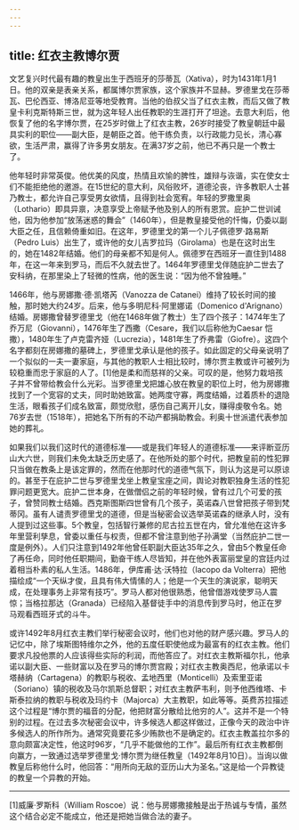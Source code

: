 ```yaml
---
---
---
```

title: 红衣主教博尔贾
---




文艺复兴时代最有趣的教皇出生于西班牙的莎蒂瓦（Xativa），时为1431年1月1日。他的双亲是表亲关系，都属博尔贾家族，这个家族并不显赫。罗德里戈在莎蒂瓦、巴伦西亚、博洛尼亚等地受教育。当他的伯叔父当了红衣主教，而后又做了教皇卡利克斯特斯三世，就为这年轻人出任教职的生涯打开了坦途。去意大利后，他恢复了他的名字博尔贾，在25岁时做上了红衣主教，26岁时接受了教皇朝廷中最具实利的职位——副大臣，是朝臣之首。他干练负责，以行政能力见长，清心寡欲，生活严肃，赢得了许多男女朋友。在满37岁之前，他已不再只是一个教士了。

他年轻时非常英俊。他优美的风度，热情且欢愉的脾性，雄辩与诙谐，实在使女士们不能拒绝他的邀游。在15世纪的意大利，风俗败坏，道德沦丧，许多教职人士甚乃教士，都允许自己享受男女欲情，且得到社会宽宥。年轻的罗撒里奥（Lothario）即具异禀，决意享受上帝赋予他及别人的所有恩赏。庇护二世训诫他，因为他参加“放荡迷惑的舞会”（1460年），但是教皇接受他的忏悔，仍委以副大臣之任，且信赖倚重如旧。在这年，罗德里戈的第一个儿子佩德罗·路易斯（Pedro Luis）出生了，或许他的女儿吉罗拉玛（Girolama）也是在这时出生的，她在1482年结婚。他们的母亲都不知是何人。佩德罗在西班牙一直住到1488年，在这一年来到罗马，而后不久就去世了。1464年罗德里戈伴随庇护二世去了安科纳，在那里染上了轻微的性病，他的医生说：“因为他不曾独睡。”

1466年，他与房娜撒·德·凯塔芮（Vanozza de Catanei）维持了较长时间的接触，那时她大约24岁。后来，他与多明尼科·阿里娜诺（Domenico d'Arignano）结婚。房娜撒曾替罗德里戈（他在1468年做了教士）生了四个孩子：1474年生了乔万尼（Giovanni），1476年生了西撒（Cesare，我们以后称他为Caesar 恺撒），1480年生了卢克雷齐娅（Lucrezia），1481年生了乔弗雷（Giofre）。这四个名字都刻在房娜撒的墓碑上，罗德里戈承认是他的孩子。如此固定的父母亲说明了一个拟似的一夫一妻家庭，与其他的教职人士相比较时，博尔贾主教或许可被列为较稳重而忠于家庭的人了。[1]他是柔和而慈祥的父亲。可叹的是，他努力栽培孩子并不曾带给教会什么光彩。当罗德里戈把雄心放在教皇的职位上时，他为房娜撒找到了一个宽容的丈夫，同时助她致富。她两度守寡，两度结婚，过着质朴的退隐生活，眼看孩子们成名致富，颇觉欣慰，感伤自己离开儿女，赚得虔敬令名。她76岁去世（1518年），把她名下所有的不动产都捐助教会。利奥十世派遣代表参加她的葬礼。

如果我们以我们这时代的道德标准——或是我们年轻人的道德标准——来评断亚历山大六世，则我们未免太缺乏历史感了。在他所处的那个时代，把教皇前的性犯罪只当做在教条上是该定罪的，然而在他那时代的道德气氛下，则认为这是可以原谅的。甚至于在庇护二世与罗德里戈坐上教皇宝座之间，舆论对教职独身生活的性犯罪问题更宽大。庇护二世本身，在做僧侣之前的年轻时候，曾有过几个可爱的孩子，曾赞同教士结婚。西克斯图斯四世曾有几个孩子，英诺森八世曾把孩子带到梵蒂冈。虽有人谴责罗德里戈的道德，但是当秘密会议选举英诺森的继承人时，没有人提到过这些事。5个教皇，包括智行兼修的尼古拉五世在内，曾允准他在这许多年里营利孳息，曾委以重任与权责，但都不曾注意到他子孙满堂（当然庇护二世一度是例外）。人们只注意到1492年他曾任职副大臣达35年之久，曾由5个教皇任命了再任命，同时他任职期间，勤奋干练人尽皆知，并在他外表富丽堂皇的宫廷内过着相当朴素的私人生活。1486年，伊库甫·达·沃特拉（Iacopo da Volterra）把他描绘成“一个天纵才俊，且具有伟大情愫的人；他是一个天生的演说家，聪明天成，在处理事务上非常有技巧”。罗马人都对他很熟悉，他曾借游戏使罗马人震惊；当格拉那达（Granada）已经陷入基督徒手中的消息传到罗马时，他正在罗马观看西班牙式的斗牛。

或许1492年8月红衣主教们举行秘密会议时，他们也对他的财产感兴趣。罗马人的记忆中，除了埃斯图特维尔之外，他的五度任职使他成为最富有的红衣主教。他们要求凡投他票的人应该得些实际的利润，而他答应了。对红衣主教斯福尔扎，他承诺以副大臣、一些财富以及在罗马的博尔贾宫殿；对红衣主教奥西尼，他承诺以卡塔赫纳（Cartagena）的教职与税收、孟地西里（Monticelli）及索里亚诺（Soriano）镇的税收及马尔凯斯总督职；对红衣主教萨韦利，则予他西维塔、卡斯泰拉纳的教职与税收及玛约卡（Majorca）大主教职，如此等等。英费苏拉描述这个过程是“博尔贾的福音的分配，他把财富分散给比他穷的人”。这并不是一个特别的过程。在过去多次秘密会议中，许多候选人都这样做过，正像今天的政治中许多候选人的所作所为。通常究竟要花多少贿款也不是确定的。红衣主教盖拉尔多的意向颇富决定性，他这时96岁，“几乎不能做他的工作”。最后所有红衣主教都倒向赢方，一致通过选举罗德里戈·博尔贾为继任教皇（1492年8月10日）。当询以做教皇后称他什么时，他回答：“用所向无敌的亚历山大为圣名。”这是给一个异教徒的教皇一个异教的开始。



* * *



[1]威廉·罗斯科（William Roscoe）说：他与房娜撒接触是出于热诚与专情，虽然这个结合必定不能成立，他还是把她当做合法的妻子。